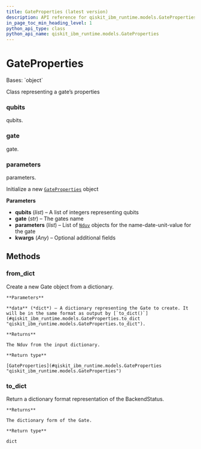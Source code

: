 ```yaml
---
title: GateProperties (latest version)
description: API reference for qiskit_ibm_runtime.models.GateProperties in the latest version of qiskit-ibm-runtime
in_page_toc_min_heading_level: 1
python_api_type: class
python_api_name: qiskit_ibm_runtime.models.GateProperties
---
```


# GateProperties

<Class id="qiskit_ibm_runtime.models.GateProperties" isDedicatedPage={true} github="https://github.com/Qiskit/qiskit-ibm-runtime/tree/stable/0.43/qiskit_ibm_runtime/models/backend_properties.py#L92-L163" signature="GateProperties(qubits, gate, parameters, **kwargs)" modifiers="class">
  Bases: `object`

  Class representing a gate’s properties

  ### qubits

  <Attribute id="qiskit_ibm_runtime.models.GateProperties.qubits">
    qubits.
  </Attribute>

  ### gate

  <Attribute id="qiskit_ibm_runtime.models.GateProperties.gate">
    gate.
  </Attribute>

  ### parameters

  <Attribute id="qiskit_ibm_runtime.models.GateProperties.parameters">
    parameters.
  </Attribute>

  Initialize a new [`GateProperties`](#qiskit_ibm_runtime.models.GateProperties "qiskit_ibm_runtime.models.GateProperties") object

  **Parameters**

  *   **qubits** (*list*) – A list of integers representing qubits
  *   **gate** (*str*) – The gates name
  *   **parameters** (*list*) – List of [`Nduv`](models-nduv "qiskit_ibm_runtime.models.Nduv") objects for the name-date-unit-value for the gate
  *   **kwargs** (*Any*) – Optional additional fields

  ## Methods

  ### from\_dict

  <Function id="qiskit_ibm_runtime.models.GateProperties.from_dict" github="https://github.com/Qiskit/qiskit-ibm-runtime/tree/stable/0.43/qiskit_ibm_runtime/models/backend_properties.py#L125-L143" signature="from_dict(data)" modifiers="classmethod">
    Create a new Gate object from a dictionary.

    **Parameters**

    **data** (*dict*) – A dictionary representing the Gate to create. It will be in the same format as output by [`to_dict()`](#qiskit_ibm_runtime.models.GateProperties.to_dict "qiskit_ibm_runtime.models.GateProperties.to_dict").

    **Returns**

    The Nduv from the input dictionary.

    **Return type**

    [GateProperties](#qiskit_ibm_runtime.models.GateProperties "qiskit_ibm_runtime.models.GateProperties")
  </Function>

  ### to\_dict

  <Function id="qiskit_ibm_runtime.models.GateProperties.to_dict" github="https://github.com/Qiskit/qiskit-ibm-runtime/tree/stable/0.43/qiskit_ibm_runtime/models/backend_properties.py#L145-L157" signature="to_dict()">
    Return a dictionary format representation of the BackendStatus.

    **Returns**

    The dictionary form of the Gate.

    **Return type**

    dict
  </Function>
</Class>


